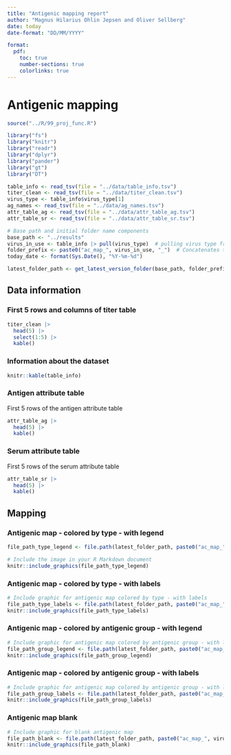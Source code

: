 ```yaml
---
title: "Antigenic mapping report"
author: "Magnus Hilarius Ohlin Jepsen and Oliver Sellberg"
date: today
date-format: "DD/MM/YYYY"

format:
  pdf:
    toc: true
    number-sections: true
    colorlinks: true
---
```


# Antigenic mapping
```r
source("../R/99_proj_func.R")

library("fs")
library("knitr")
library("readr")
library("dplyr")
library("pander")
library("gt")
library("DT")

table_info <- read_tsv(file = "../data/table_info.tsv")
titer_clean <- read_tsv(file = "../data/titer_clean.tsv")
virus_type <- table_info$virus_type[1]
ag_names <- read_tsv(file = "../data/ag_names.tsv")
attr_table_ag <- read_tsv(file = "../data/attr_table_ag.tsv")
attr_table_sr <- read_tsv(file = "../data/attr_table_sr.tsv")

# Base path and initial folder name components
base_path <- "../results"
virus_in_use <- table_info |> pull(virus_type)  # pulling virus type from table_info
folder_prefix <- paste0("ac_map_", virus_in_use, "_")  # Concatenates the base folder name with the virus type
today_date <- format(Sys.Date(), "%Y-%m-%d")

latest_folder_path <- get_latest_version_folder(base_path, folder_prefix, today_date)

```

## Data information

### **First 5 rows and columns of titer table**
```r
titer_clean |> 
  head(5) |> 
  select(1:5) |> 
  kable()
```

### **Information about the dataset**
```r
knitr::kable(table_info)
```

### **Antigen attribute table**
First 5 rows of the antigen attribute table
```r
attr_table_ag |> 
  head(5) |> 
  kable()
```   

### **Serum attribute table**
First 5 rows of the serum attribute table
```r
attr_table_sr |> 
  head(5) |> 
  kable()
```

\vspace{10pt}

## Mapping

### Antigenic map - colored by type - with legend
```r
file_path_type_legend <- file.path(latest_folder_path, paste0("ac_map_", virus_in_use, "_", today_date, ".jpg"))

# Include the image in your R Markdown document
knitr::include_graphics(file_path_type_legend)
```

### Antigenic map - colored by type - with labels
```r
# Include graphic for antigenic map colored by type - with labels
file_path_type_labels <- file.path(latest_folder_path, paste0("ac_map_", virus_in_use, "_", today_date, "_label.jpg"))
knitr::include_graphics(file_path_type_labels)
```

### Antigenic map - colored by antigenic group - with legend

```r
# Include graphic for antigenic map colored by antigenic group - with legend
file_path_group_legend <- file.path(latest_folder_path, paste0("ac_map_", virus_in_use, "_", today_date, "_grouped.jpg"))
knitr::include_graphics(file_path_group_legend)
```

### Antigenic map - colored by antigenic group - with labels
```r
# Include graphic for antigenic map colored by antigenic group - with labels
file_path_group_labels <- file.path(latest_folder_path, paste0("ac_map_", virus_in_use, "_",today_date, "_grouped_label.jpg"))
knitr::include_graphics(file_path_group_labels)
```

### Antigenic map blank
```r
# Include graphic for blank antigenic map
file_path_blank <- file.path(latest_folder_path, paste0("ac_map_", virus_in_use, "_", today_date, "_plain.jpg"))
knitr::include_graphics(file_path_blank)
```
